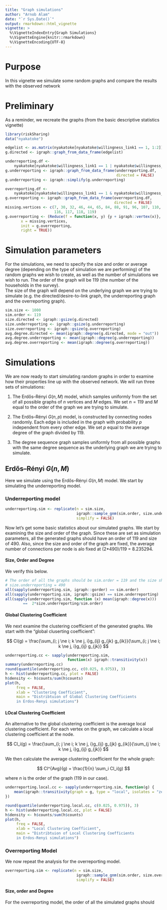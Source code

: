 ```yaml
---
title: "Graph simulations"
author: "Arnob Alam"
date: "`r Sys.Date()`"
output: rmarkdown::html_vignette
vignette: >
  %\VignetteIndexEntry{Graph Simulations}
  %\VignetteEngine{knitr::rmarkdown}
  %\VignetteEncoding{UTF-8}
---
```


# Purpose

In this vignette we simulate some random graphs and compare the results with
the observed network

# Preliminary

As a reminder, we recreate the graphs (from the basic descriptive statistics
vignette)

```r
library(riskSharing)
data("nyakatoke")

edgelist <- as.matrix(nyakatoke[nyakatoke$willingness_link1 == 1, 1:2])
g.directed <- igraph::graph_from_data_frame(edgelist)

underreporting.df <- 
    nyakatoke[nyakatoke$willingness_link1 == 1 | nyakatoke$willingness_link2 == 1,]
g.underreporting <- igraph::graph_from_data_frame(underreporting.df, 
                                                  directed = FALSE)
g.underreporting <- igraph::simplify(g.underreporting)

overreporting.df <- 
    nyakatoke[nyakatoke$willingness_link1 == 1 & nyakatoke$willingness_link2 == 1,]
g.overreporting <- igraph::graph_from_data_frame(overreporting.df, 
                                                 directed = FALSE)
missing.vertices <- c(7, 30, 32, 46, 44, 65, 84, 88, 91, 96, 107, 110, 
                      116, 117, 118, 119)
g.overreporting <- (Reduce(f = function(x, y) {y + igraph::vertex(x)},
       x = missing.vertices,
       init = g.overreporting,
       right = TRUE))
```

# Simulation parameters

For the simulations, we need to specify the size and order or average degree
(depending on the type of simulation we are performing) of the random graphs
we wish to create, as well as the number of simulations we wish to run.  The 
order of the graph will be 119 (the number of the households in the survey).  
The size of the graph will depend on the underlying graph we are trying to 
simulate (e.g. the directed/desire-to-link graph, the underreporting graph and 
the overreporting graph).

```r
sim.size <- 1000
sim.order <- 119
size.directed <- igraph::gsize(g.directed)
size.underreporting <- igraph::gsize(g.underreporting)
size.overreporting <- igraph::gsize(g.overreporting)
avg.degree.directed <- mean(igraph::degree(g.directed, mode = "out"))
avg.degree.underreporting <- mean(igraph::degree(g.underreporting))
avg.degree.overreporting <- mean(igraph::degree(g.overreporting))
```

# Simulations

We are now ready to start simulating random graphs in order to examine how their
properties line up with the observed network.  We will run three sets of
simulations:

1. The Erdős–Rényi $G(n, M)$ model, which samples uniformly from the set of all
    possible graphs of $n$ vertices and $M$ edges.  We set $n = 119$ and 
    $M$ equal to the order of the graph we are trying to simulate.
    
2. The Erdős–Rényi $G(n, p)$ model, is constructed by connecting nodes randomly.
    Each edge is included in the graph with probability $p$ independent from 
    every other edge.  We set $p$ equal to the average degree of the graph
    divided by 119.
    
3. The degree sequence graph samples uniformly from all possible graphs with
    the same degree sequence as the underlying graph we are trying to simulate.
    

## Erdős–Rényi $G(n, M)$

Here we simulate using the Erdős–Rényi $G(n, M)$ model.  We start by simulating
the underreporting model.

### Underreporting model

```r
underreporting.sim <- replicate(n = sim.size,
                                igraph::sample_gnm(sim.order, size.underreporting), 
                                simplify = FALSE)
```

Now let's get some basic statistics about our simulated graphs.  We start by
examining the size and order of the graph.  Since these are set as simulation
parameters, all the generated graphs should have an order of 119 and size of 490.
Also, since the size and order of the graph are fixed, the average number of 
connections per node is alo fixed at (2*490)/119 = 8.235294.

#### Size, Order and Degree

We verify this below.

```r
# The order of all the graphs should be sim.order = 119 and the size should be 
# size.underreporting = 490
all(sapply(underreporting.sim, igraph::gorder) == sim.order)
all(sapply(underreporting.sim, igraph::gsize) == size.underreporting)
all(sapply(underreporting.sim, function (x) mean(igraph::degree(x)))
        ==  2*size.underreporting/sim.order)
```

#### Global Clustering Coefficient

We next examine the clustering coefficient of the generated graphs.  We start
with the "global cluserting coefficient":

$$
Cl(g) = \frac{\sum_{i; j \ne i; k \ne j, i}g_{ij} g_{jk} g_{ik}}{\sum_{i; j \ne i; k \ne j, i}g_{ij} g_{jk}}
$$

```r
underreporting.cc <- sapply(underreporting.sim, 
                            function(x) igraph::transitivity(x))
summary(underreporting.cc)
round(quantile(underreporting.cc, c(0.025, 0.975)), 3)
h <- hist(underreporting.cc, plot = FALSE)
h$density <- h$counts/sum(h$counts)
plot(h, 
     freq = FALSE,
     xlab = "Clustering Coefficient",
     main = "Distribtuion of Global Clustering Coefficients
     in Erdos-Renyi simulations")
```

#### LOcal Clustering Coefficient

An alternative to the global clustering coefficient is the average local
clustering coefficient.  For each vertex on the graph, we calculate a local
clustering coefficient at the node.

$$
Cl_i(g) = \frac{\sum_{i; j \ne i; k \ne j, i}g_{ij} g_{jk} g_{ik}}{\sum_{j \ne i; k \ne j, i}g_{ij} g_{jk}}
$$

We then calculate the average clustering coefficient for the whole graph:

$$
Cl^{Avg}(g) = \frac{1}{n} \sum_i Cl_i(g)
$$

where $n$ is the order of the graph (119 in our case).

```r
underreporting.local.cc <- sapply(underreporting.sim, function(g) {
    mean(igraph::transitivity(graph = g, type = "local", isolates = "zero"))
})

round(quantile(underreporting.local.cc, c(0.025, 0.975)), 3)
h <- hist(underreporting.local.cc, plot = FALSE)
h$density <- h$counts/sum(h$counts)
plot(h, 
     freq = FALSE,
     xlab = "Local Clustering Coefficient",
     main = "Distribtuion of Local Clustering Coefficients
     in Erdos-Renyi simulations")
```

### Overreporting Model

We now repeat the analysis for the overreporting model.

```r
overreporting.sim <- replicate(n = sim.size,
                                igraph::sample_gnm(sim.order, size.overreporting), 
                                simplify = FALSE)
```

#### Size, order and Degree

For the overreporting model, the order of all the simulated graphs should 